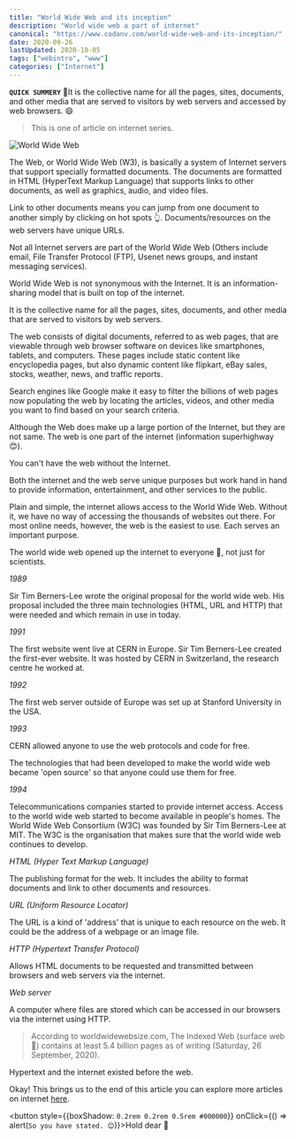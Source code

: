 ```yaml
---
title: "World Wide Web and its inception"
description: "World wide web a part of internet"
canonical: "https://www.codanv.com/world-wide-web-and-its-inception/"
date: 2020-09-26
lastUpdated: 2020-10-05
tags: ["webintro", "www"]
categories: ["Internet"]
---
```


**`QUICK SUMMERY`** 🔹It is the collective name for all the pages, sites, documents, and other media that are served to visitors by web servers and accessed by web browsers. 😄

> This is one of article on internet series.

![World Wide Web](./world-wide-web.png)

The Web, or World Wide Web (W3), is basically a system of Internet servers that support specially formatted documents. The documents are formatted in HTML (HyperText Markup Language) that supports links to other documents, as well as graphics, audio, and video files.

Link to other documents means you can jump from one document to another simply by clicking on hot spots 👆. Documents/resources on the web servers have unique URLs.

Not all Internet servers are part of the World Wide Web (Others include email, File Transfer Protocol (FTP), Usenet news groups, and instant messaging services). 

World Wide Web is not synonymous with the Internet. It is an information-sharing model that is built on top of the internet.

It is the collective name for all the pages, sites, documents, and other media that are served to visitors by web servers.

The web consists of digital documents, referred to as web pages, that are viewable through web browser software on devices like smartphones, tablets, and computers. These pages include static content like encyclopedia pages, but also dynamic content like flipkart, eBay sales, stocks, weather, news, and traffic reports. 

Search engines like Google make it easy to filter the billions of web pages now populating the web by locating the articles, videos, and other media you want to find based on your search criteria.

Although the Web does make up a large portion of the Internet, but they are not same. The web is one part of the internet (information superhighway 😊).

You can't have the web without the Internet. 

Both the internet and the web serve unique purposes but work hand in hand to provide information, entertainment, and other services to the public.

Plain and simple, the internet allows access to the World Wide Web. Without it, we have no way of accessing the thousands of websites out there. For most online needs, however, the web is the easiest to use. Each serves an important purpose.

The world wide web opened up the internet to everyone 🙏, not just for scientists.

*1989*

Sir Tim Berners-Lee wrote the original proposal for the world wide web.
His proposal included the three main technologies (HTML, URL and HTTP) that were needed and which remain in use in today.

*1991*

The first website went live at CERN in Europe.
Sir Tim Berners-Lee created the first-ever website. It was hosted by CERN in Switzerland, the research centre he worked at. 

*1992*

The first web server outside of Europe was set up at Stanford University in the USA.

*1993*

CERN allowed anyone to use the web protocols and code for free.

The technologies that had been developed to make the world wide web became 'open source' so that anyone could use them for free.

*1994*

Telecommunications companies started to provide internet access.
Access to the world wide web started to become available in people's homes.
The World Wide Web Consortium (W3C) was founded by Sir Tim Berners-Lee at MIT. The W3C is the organisation that makes sure that the world wide web continues to develop.

*HTML (Hyper Text Markup Language)* 

The publishing format for the web. It includes the ability to format documents and link to other documents and resources.

*URL (Uniform Resource Locator)* 

The URL is a kind of 'address' that is unique to each resource on the web. It could be the address of a webpage or an image file.

*HTTP (Hypertext Transfer Protocol)* 

Allows HTML documents to be requested and transmitted between browsers and web servers via the internet.

*Web server* 

A computer where files are stored which can be accessed in our browsers via the internet using HTTP.

> According to worldwidewebsize.com, The Indexed Web (surface web 🤔) contains at least 5.4 billion pages as of writing (Saturday, 26 September, 2020). 

Hypertext and the internet existed before the web.

Okay! This brings us to the end of this article you can explore more articles on internet [here](/categories/internet).

<button style={{boxShadow: `0.2rem 0.2rem 0.5rem #000000`}} onClick={() => alert(`So you have stated. 😊`)}>Hold dear 💜</button>
